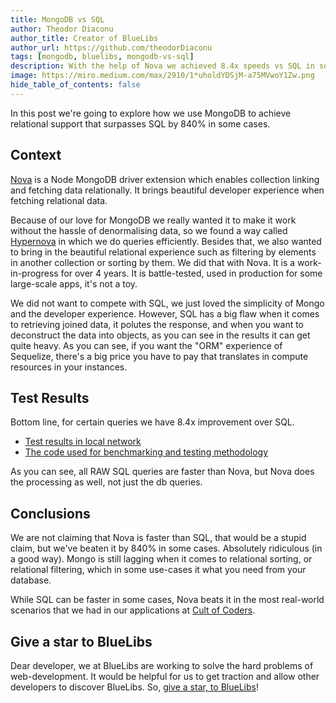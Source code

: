 ```yaml
---
title: MongoDB vs SQL
author: Theodor Diaconu
author_title: Creator of BlueLibs
author_url: https://github.com/theodorDiaconu
tags: [mongodb, bluelibs, mongodb-vs-sql]
description: With the help of Nova we achieved 8.4x speeds vs SQL in some queries
image: https://miro.medium.com/max/2910/1*uholdYDSjM-a75MVwoY1Zw.png
hide_table_of_contents: false
---
```


In this post we're going to explore how we use MongoDB to achieve relational support that surpasses SQL by 840% in some cases.

<!--truncate-->

## Context

[Nova](https://github.com/bluelibs/nova) is a Node MongoDB driver extension which enables collection linking and fetching data relationally. It brings beautiful developer experience when fetching relational data.

Because of our love for MongoDB we really wanted it to make it work without the hassle of denormalising data, so we found a way called [Hypernova](https://www.bluelibs.com/docs/package-nova#hypernova)
in which we do queries efficiently. Besides that, we also wanted to bring in the beautiful relational experience such as filtering by elements in another collection or sorting by them.
We did that with Nova. It is a work-in-progress for over 4 years. It is battle-tested, used in production for some large-scale apps, it's not a toy.

We did not want to compete with SQL, we just loved the simplicity of Mongo and the developer experience. However, SQL has a big flaw when it comes to retrieving joined data, it polutes the response, and when you want to deconstruct the data into objects, as you can see in the results it can get quite heavy. As you can see, if you want the "ORM" experience of Sequelize,
there's a big price you have to pay that translates in compute resources in your instances.

## Test Results

Bottom line, for certain queries we have 8.4x improvement over SQL.

- [Test results in local network](https://docs.google.com/spreadsheets/d/1cA2c6e9YvE-fA8LEaDwukgrvYNOIo8RmNjy8cPWby1g/edit#gid=0)
- [The code used for benchmarking and testing methodology](https://github.com/bluelibs/nova/tree/master/benchmarks/sql)

As you can see, all RAW SQL queries are faster than Nova, but Nova does the processing as well, not just the db queries.

## Conclusions

We are not claiming that Nova is faster than SQL, that would be a stupid claim, but we've beaten it by 840% in some cases.
Absolutely ridiculous (in a good way). Mongo is still lagging when it comes to relational sorting, or relational filtering,
which in some use-cases it what you need from your database.

While SQL can be faster in some cases, Nova beats it in the most real-world scenarios that we had in our applications at [Cult of Coders](https://www.cultofcoders.com).

## Give a star to BlueLibs

Dear developer, we at BlueLibs are working to solve the hard problems of web-development. It would be helpful for us to get traction and allow other developers
to discover BlueLibs. So, [give a star, to BlueLibs](https://github.com/bluelibs/bluelibs)!
